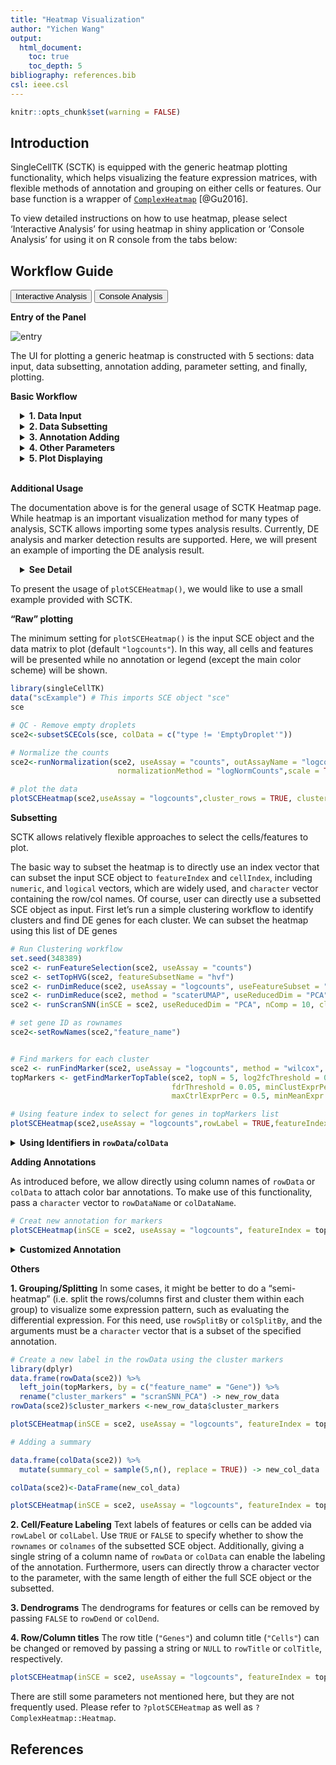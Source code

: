 ```yaml
---
title: "Heatmap Visualization"
author: "Yichen Wang"
output:
  html_document:
    toc: true
    toc_depth: 5
bibliography: references.bib
csl: ieee.csl
---
```


```r
knitr::opts_chunk$set(warning = FALSE)
```

````{=html}
<head>
<meta name="viewport" content="width=device-width, initial-scale=1">
</head>
<body>
````

## Introduction

SingleCellTK (SCTK) is equipped with the generic heatmap plotting functionality, which helps visualizing the feature expression matrices, with flexible methods of annotation and grouping on either cells or features. Our base function is a wrapper of [`ComplexHeatmap`](https://rdrr.io/bioc/ComplexHeatmap/) [@Gu2016]. 

To view detailed instructions on how to use heatmap, please select 'Interactive Analysis' for using heatmap in shiny application or 'Console Analysis' for using it on R console from the tabs below: <br>

## Workflow Guide

````{=html}
<div class="tab">
  <button class="tablinks" onclick="openTab(event, 'interactive')" id="ia-button">Interactive Analysis</button>
  <button class="tablinks" onclick="openTab(event, 'console')" id="console-button">Console Analysis</button>
</div>

<div id="interactive" class="tabcontent">
````

**Entry of the Panel**

![entry](ui_screenshots/heatmap/hm_ui_entry.png)\

The UI for plotting a generic heatmap is constructed with 5 sections: data input, data subsetting, annotation adding, parameter setting, and finally, plotting.  

**Basic Workflow**

````{=html}
 <style>
div.offset { background-color:inherit ; border-radius: 5px; margin-left: 15px;}
</style>
<div class = "offset">
<details>
  <summary><b>1. Data Input</b></summary>
```` 

![](ui_screenshots/heatmap/hm_ui_main1.png)\

The data used for plotting a heatmap can only be a feature expression matrix, technically called `assay` in R language. This will be set at the selection input **"Assay to Plot"**.  

There is a second selection called **"Import from analysis"** which is used for the fast setting of plotting a differential expression (DE) analysis or marker detection specific style. The detail of this feature will be introduced [later](#additional-usage).  

````{=html}
</details>
<details>
  <summary><b>2. Data Subsetting</b></summary>
```` 

![](ui_screenshots/heatmap/hm_ui_main2_1.png)\

Similar to the condition definition in the DE analysis panel, here SCTK also adopts a data table to do a filtering and select the cells and features, in order to maintain the maximum flexibility. By default, all the cell annotation available will be displayed as shown in the screenshot above, as well as the feature annotation.  

Generally, to make a selection, users will first find the annotations which can define the cells or features of interests, apply the filter, and then press **"Add all filtered"** to finish the selection. When there is no applicable annotation, we also allow manually entering a list of cell/feature identifiers to specify the contents to be plotted.  

````{=html}
<details>
  <summary><b>Filter by Categorical Variables</b></summary>
````

![](ui_screenshots/heatmap/hm_ui_main2_1_2.png)\

To make the operation cleaner, user can choose to only display the annotation classes of interests at the multi-selection input **"Columns to display"**. The outcome will look like the screenshot above. When the annotation of interests is categorical (in terms of R language, a `character` or `logical` vector or a `factor`), filters can be applied by selecting the categories of interest, at the boxes under the variable names.  

````{=html}
</details>
<details>
  <summary><b>Filter by Continuous Variables</b></summary>
```` 

![](ui_screenshots/heatmap/hm_ui_main2_1_3.png)\

The screenshots above demonstrates how to filer by limiting a range to a continuous data (in R, a `numeric` or `integer` vector).  

````{=html}
</details>
<details>
  <summary><b>Select by Entering A List</b></summary>
```` 

![](ui_screenshots/heatmap/hm_ui_main2_2.png)\

Finally, if there is no applicable annotation to use, SCTK provides a third tab that allows direct pasting a list of unique cell/feature identifiers. As shown above.  

The identifiers pasted to the text box should be able to uniquely identify the cells or features, and they have to be able to be found in the background information (i.e. the background `SingleCellExperiment` (SCE) object). However, they do not necessarily have to be the default identifiers. That is to say, identifiers that can be found in existing annotation are also acceptable. To accomplish this, users only need to select what class of annotation they intend to use at the selection input **"Match input cell/feature identifiers by"**. Note that the option "Row Names" indicates the default identifier when no annotation is available.  

For example, usually in a "cellRanger" style data, the default feature identifiers would usually be "Ensembl IDs", while "gene symbols" will be embedded in the feature annotation. When users only have a list of genes symbol, they can directly use this list, and select the annotation for "gene symbol", instead of going for some other external tools to transfer the "symbols" into "IDs".  

````{=html}
</details>
</details>
<details>
  <summary><b>3. Annotation Adding</b></summary>
```` 

![](ui_screenshots/heatmap/hm_ui_main3_1.png)\

In this sub-panel, users can attach the annotations to be shown in the heatmap legend, and changes in colors are allowed. As mentioned previously, there are two types of values - categorical and continuous. 

````{=html}
<details>
  <summary><b>Color Settings for Categorical Annotation</b></summary>
```` 

For categorical information, the color setting will look like the screenshot above. Each category will be displayed with a color input. Users can click on the color box to change the color for a specific category if needed.  

Note that when categorical annotation is wanted but too many categories are detected, SCTK will not display any color selection but set it with default color scheme, in order to avoid a UI "overflow". 

````{=html}
</details>
<details>
  <summary><b>Color Settings for Continuous Annotation</b></summary>
```` 

![](ui_screenshots/heatmap/hm_ui_main3_2.png)\

While for a continuous value, users will still be asked if the value is categorical or continuous. The reason is that, technically, sometimes there are annotations generated in a continuous numeric data type but indicating categorical information, such as clusters labeled with integers. If users select "Categorical", the similar color selections will be displayed as in the previous screenshot (Refer to the previous folded paragraph). If "Continuous" is selected, a different color selection UI will be shown, as the screenshot above. Here users will be asked to set two colors for a color gradient.  

````{=html}
</details>
</details>
<details>
  <summary><b>4. Other Parameters</b></summary>
```` 

![](ui_screenshots/heatmap/hm_ui_main4.png)\

This is the last sub-panel for the generic heatmap setting before users can generate a plot. 

- Heatmap splitting - multi-selection inputs **"Split columns (cell) by"** and **"Split rows (feature) by"**. By splitting the heatmap in row/column, the clustering of rows/columns will be performed in each splitted group separately. The procedure is also called semi-heatmap in some cases. 
- Label adding - checkbox inputs **"Add cell/feature labels"**. The labels added here are text identifiers attached next to each row/column. Not recommanded when there are a large amount of features/cells to plot. 
- Dendrogram adding - checkbox inputs **"Show dendrograms for"**. Adding the dendrogram of cell/feature clustering to the top/left. The dendrograms will also be splitted if the heatmap splitting is also requested. 
- Normalization - checkbox input **"Z-Score SCale"**. Whether to perform z-score normalization to the data matrix to plot. 
- Value trimming - numeric sliding input **"Trim"**. Trim the value in the data matrix to plot to the closer bound of a range if a value is out of the range. The numeric slider UI dynamically changes with the data if normalized. 
- Heatmap color setting - **"Color Scheme"**. User can set the colors of the highest value, the lowest value and the middle value for the heatmap. Meanwhile, some frequently used presets are also provided. s

````{=html}
</details>
<details>
  <summary><b>5. Plot Displaying</b></summary>
```` 

![](ui_screenshots/heatmap/hm_ui_plot1.png)\

After going over all the settings shown in the screenshots of the previous sections, users can confirm to generate a heatmap by clicking on the button **"Plot Heatmap"**. A heatmap in the screenshot above will be generated at the bottom region of the UI.  

````{=html}
</details>
</div>
<br>
```` 

**Additional Usage**

The documentation above is for the general usage of SCTK Heatmap page. While heatmap is an important visualization method for many types of analysis, SCTK allows importing some types analysis results. Currently, DE analysis and marker detection results are supported. Here, we will present an example of importing the DE analysis result.  

````{=html}
<div class = "offset">
<details>
  <summary><b>See Detail</b></summary>
```` 

![](ui_screenshots/heatmap/hm_ui_de_1.png)\

First, users need to go back to the top of the Heatmap panel, and find **"Import from analysis"** selection input. On selecting `"Differential Expression"`, the session will scan the background data and show a list of the analysis information for users to choose from. After selecting the analysis of interests, click **"Import"**.  

The import functionality will automatically fill most of the options afterwards, including making up some temporary DE specific annotations and subset the data accordingly. 

![](ui_screenshots/heatmap/hm_ui_de_2.png)\
![](ui_screenshots/heatmap/hm_ui_de_3.png)\

Note that the features automatically selected are all of the ones stored to the result. In other words, this is affected by the parameters used when running the DE analysis. However, sometimes users might not want to plot all of them but apply some further filters instead. For example, using features with the absolute value of Log2FC greater than `1` usually produces cleaner figure, than setting that bound to `0.25`. To apply this filter in the UI, users need to click on the input box below the column title in the table. If the column is for categorical information, then just click on the categories of interests; else if it is numeric, users can either manually drag the sliders or type a "formula" into the input box. The formula follows the rule: `{low}...{high}`, where one of the two bounds can be omitted for a one-end range. For example if users want to apply a filter described above for Log2FC values, they need to first click **"Clear selection"**, type `1...` , click **"Add all filtered"**, then type `...-1`, and click **"Add all filtered"** again.  

![](ui_screenshots/heatmap/hm_ui_de_8.png)\

Other heatmap settings will also be automatically filled for a DE specific heatmap.  

![](ui_screenshots/heatmap/hm_ui_de_4.png)\
![](ui_screenshots/heatmap/hm_ui_de_5.png)\
![](ui_screenshots/heatmap/hm_ui_de_6.png)\
![](ui_screenshots/heatmap/hm_ui_de_7.png)\

````{=html}
</details>
</div>
</div>

<div id="console" class="tabcontent">
````

To present the usage of `plotSCEHeatmap()`, we would like to use a small example provided with SCTK. 

**"Raw" plotting**

The minimum setting for `plotSCEHeatmap()` is the input SCE object and the data matrix to plot (default `"logcounts"`). In this way, all cells and features will be presented while no annotation or legend (except the main color scheme) will be shown.  

```R
library(singleCellTK)
data("scExample") # This imports SCE object "sce"
sce

# QC - Remove empty droplets
sce2<-subsetSCECols(sce, colData = c("type != 'EmptyDroplet'"))

# Normalize the counts 
sce2<-runNormalization(sce2, useAssay = "counts", outAssayName = "logcounts",
                        normalizationMethod = "logNormCounts",scale = TRUE)

# plot the data
plotSCEHeatmap(sce2,useAssay = "logcounts",cluster_rows = TRUE, cluster_columns = TRUE)
```

**Subsetting**

SCTK allows relatively flexible approaches to select the cells/features to plot.  

The basic way to subset the heatmap is to directly use an index vector that can subset the input SCE object to `featureIndex` and `cellIndex`, including `numeric`, and `logical` vectors, which are widely used, and `character` vector containing the row/col names. Of course, user can directly use a subsetted SCE object as input.  First let's run a simple clustering workflow to identify clusters and find DE genes for each cluster. We can subset the heatmap using this list of DE genes

```R

# Run Clustering workflow
set.seed(348389)
sce2 <- runFeatureSelection(sce2, useAssay = "counts")
sce2 <- setTopHVG(sce2, featureSubsetName = "hvf")
sce2 <- runDimReduce(sce2, useAssay = "logcounts", useFeatureSubset = "hvf", scale = TRUE, reducedDimName = "PCA")
sce2 <- runDimReduce(sce2, method = "scaterUMAP", useReducedDim = "PCA", reducedDimName = "UMAP", nComponents = 10)
sce2 <- runScranSNN(inSCE = sce2, useReducedDim = "PCA", nComp = 10, clusterName = "scranSNN_PCA")

# set gene ID as rownames
sce2<-setRowNames(sce2,"feature_name")


# Find markers for each cluster
sce2 <- runFindMarker(sce2, useAssay = "logcounts", method = "wilcox", cluster = "scranSNN_PCA")
topMarkers <- getFindMarkerTopTable(sce2, topN = 5, log2fcThreshold = 0.5, 
                                    fdrThreshold = 0.05, minClustExprPerc = 0.5, 
                                    maxCtrlExprPerc = 0.5, minMeanExpr = 0)

# Using feature index to select for genes in topMarkers list 
plotSCEHeatmap(sce2,useAssay = "logcounts",rowLabel = TRUE,featureIndex = topMarkers$Gene,cluster_columns = TRUE)
```

````{=html}
</details>
<details>
  <summary><b>Using Identifiers in <code>rowData</code>/<code>colData</code></b></summary>
```` 

In a more complex situation, where users might only have a set of identifiers which are not inside the row/col names (i.e. unable to directly subset the SCE object), we provide another approach. The subset, in this situation, can be accessed via specifying a vector that contains the identifiers users have, to `featureIndexBy` or `cellIndexBy`. This specification allows directly giving one column name of `rowData` or `colData`.  

```R

list_of_FIDs<-c("ENSG00000251562","ENSG00000205542","ENSG00000177954","ENSG00000166710")

plotSCEHeatmap(inSCE = sce2, useAssay = "logcounts", featureIndexBy = "feature_ID",  featureIndex = list_of_FIDs, cluster_rows = TRUE, cluster_columns = TRUE, rowLabel = TRUE)

```

````{=html}
</details>
````

**Adding Annotations**

As introduced before, we allow directly using column names of `rowData` or `colData` to attach color bar annotations. To make use of this functionality, pass a `character` vector to `rowDataName` or `colDataName`. 

```R
# Creat new annotation for markers 
plotSCEHeatmap(inSCE = sce2, useAssay = "logcounts", featureIndex = topMarkers$Gene, colDataName = c( "scranSNN_PCA"),rowLabel = TRUE, cluster_rows = TRUE, cluster_columns = TRUE)
```

````{=html}
<details>
  <summary><b>Customized Annotation</b></summary>
```` 

Fully customized annotation is also supported, though it can be complex for users. For the labeling, it is more recommended to insert the information into `rowData` or `colData` and then make use. For coloring, information should be passed to `featureAnnotationColor` or `cellAnnotationColor`. The argument must be a `list` object with names matching the annotation classes (such as `"randLabel"` and `"type"`); each inner object under a name must be a named vector, with colors as the values and existing categories as the names. The working instance looks like this:

```R
colAnnotattionColor <- list(
  sample = c(pbmc_4k = "FF4D4D"),
  type = c(Singlet = "#4DFFFF", Doublet = "#FFC04D")
)
```

````{=html}
</details>
```` 

**Others**

**1. Grouping/Splitting** In some cases, it might be better to do a "semi-heatmap" (i.e. split the rows/columns first and cluster them within each group) to visualize some expression pattern, such as evaluating the differential expression. For this need, use `rowSplitBy` or `colSplitBy`, and the arguments must be a `character` vector that is a subset of the specified annotation.  

```R

# Create a new label in the rowData using the cluster markers
library(dplyr)
data.frame(rowData(sce2)) %>% 
  left_join(topMarkers, by = c("feature_name" = "Gene")) %>%
  rename("cluster_markers" = "scranSNN_PCA") -> new_row_data
rowData(sce2)$cluster_markers <-new_row_data$cluster_markers

plotSCEHeatmap(inSCE = sce2, useAssay = "logcounts", featureIndex = topMarkers$Gene, colDataName = c("type"), aggregateCol = "scranSNN_PCA", rowGap = grid::unit(2, 'mm'),rowLabel = TRUE, rowDataName = "cluster_markers", rowSplitBy = "cluster_markers")

# Adding a summary 

data.frame(colData(sce2)) %>% 
  mutate(summary_col = sample(5,n(), replace = TRUE)) -> new_col_data

colData(sce2)<-DataFrame(new_col_data)

plotSCEHeatmap(inSCE = sce2, useAssay = "logcounts", featureIndex = topMarkers$Gene, colDataName = c("type"), aggregateCol = "scranSNN_PCA", rowGap = grid::unit(2, 'mm'),rowLabel = TRUE, rowDataName = "cluster_markers", rowSplitBy = "cluster_markers", addCellSummary = "summary_col" )
```

**2. Cell/Feature Labeling** Text labels of features or cells can be added via `rowLabel` or `colLabel`. Use `TRUE` or `FALSE` to specify whether to show the `rownames` or `colnames` of the subsetted SCE object. Additionally, giving a single string of a column name of `rowData` or `colData` can enable the labeling of the annotation. Furthermore, users can directly throw a character vector to the parameter, with the same length of either the full SCE object or the subsetted.  

**3. Dendrograms** The dendrograms for features or cells can be removed by passing `FALSE` to `rowDend` or `colDend`.  

**4. Row/Column titles** The row title (`"Genes"`) and column title (`"Cells"`) can be changed or removed by passing a string or `NULL` to `rowTitle` or `colTitle`, respectively.  

```R
plotSCEHeatmap(inSCE = sce2, useAssay = "logcounts", featureIndex = topMarkers$Gene, rowGap = grid::unit(2, 'mm'),rowLabel = TRUE,  rowTitle = "Markers",colTitle = "Clusters", cluster_columns = TRUE, cluster_rows = TRUE)
```

There are still some parameters not mentioned here, but they are not frequently used. Please refer to `?plotSCEHeatmap` as well as `?ComplexHeatmap::Heatmap`. 

````{=html} 
</div>
<script>
document.getElementById("ia-button").click();
</script>
</body>
````

## References
